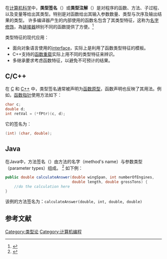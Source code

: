 {{NoteTA
|G1=IT
|1=zh-tw:型別;zh-cn:类型
|2=zh-tw:宣告;zh-cn:声明
}}

在[[计算机科学|计算机科学]]中，'''类型签名'''（{{lang-en|type signature}}）或'''类型注解'''（{{lang|en|type annotation}}）是对程序的函数、方法、子过程、以及变量等给出其类型。特别是对函数给出其输入参数数量、类型与次序及输出结果的类型。 许多编译器产生的内部使用的函数名包含了其类型特征，这称为[[名字修饰|名字修饰]]，為[[链接器|链接器]]辨别不同的函数提供了方便。<ref>{{cite web|title=C++ Reference: Programming terms|url=http://www.cs.unm.edu/~storm/C++/ProgrammingTerms/FunctionSignatures.html|accessdate=3 December 2013|archive-date=2020-01-19|archive-url=https://web.archive.org/web/20200119005322/https://www.cs.unm.edu/~storm/C++/ProgrammingTerms/FunctionSignatures.html|dead-url=no}}</ref>

类型特征的现代应用：
* 面向对象语言使用的[[interface|interface]]，实际上是利用了函数类型特征的模板。 
* C++支持的[[函数重载|函数重载]]实际上用不同的类型特征来辨识。 
* 多继承要求考虑函数特征，以避免不可预计的结果。  
 
==C/C++==
在 [[C语言|C]] 和 [[C++|C++]] 中，类型签名通常被声明为[[函数原型|函数原型]]，函数声明也反映了其用法。例如，[[函数指针|函数指针]]使用方法如下：
<syntaxhighlight lang=C>
char c;
double d;
int retVal = (*fPtr)(c, d);
</syntaxhighlight>

它的签名为：

<syntaxhighlight lang=C>
(int) (char, double);
</syntaxhighlight>

== Java ==
在Java中，方法签名（{{Lang-en|method signature}}）由方法的名字（method's name）与参数类型（parameter types）组成。<!-- Definition: Two of the components of a method declaration comprise the method signature—the method's name and the parameter types. --><ref>{{Cite web|title=Defining Methods (The Java™ Tutorials > Learning the Java Language > Classes and Objects)|url=https://docs.oracle.com/javase/tutorial/java/javaOO/methods.html|accessdate=2020-05-19|work=docs.oracle.com|archive-date=2021-04-17|archive-url=https://web.archive.org/web/20210417040428/https://docs.oracle.com/javase/tutorial/java/javaOO/methods.html|dead-url=no}}</ref> 如下例：<syntaxhighlight lang="java">
public double calculateAnswer(double wingSpan, int numberOfEngines,
                              double length, double grossTons) {
    //do the calculation here
}
</syntaxhighlight>该例的方法签名为：<code>calculateAnswer(double, int, double, double)</code>

==参考文献==
{{reflist}}
 
[[Category:类型论|Category:类型论]]
[[Category:计算机编程|Category:计算机编程]]